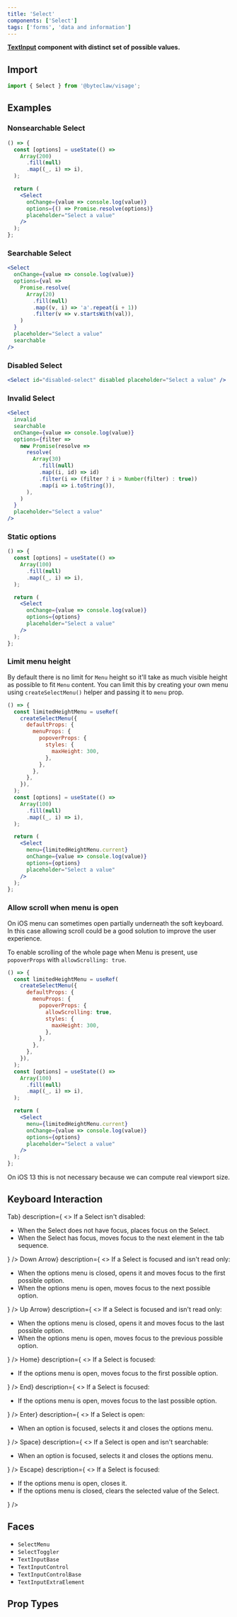 ```yaml
---
title: 'Select'
components: ['Select']
tags: ['forms', 'data and information']
---
```


**[TextInput](/components/text-input) component with distinct set of possible values.**

## Import

```js transpile=false
import { Select } from '@byteclaw/visage';
```

## Examples

### Nonsearchable Select

```jsx live=true
() => {
  const [options] = useState(() =>
    Array(200)
      .fill(null)
      .map((_, i) => i),
  );

  return (
    <Select
      onChange={value => console.log(value)}
      options={() => Promise.resolve(options)}
      placeholder="Select a value"
    />
  );
};
```

### Searchable Select

```jsx live=true
<Select
  onChange={value => console.log(value)}
  options={val =>
    Promise.resolve(
      Array(20)
        .fill(null)
        .map((v, i) => 'a'.repeat(i + 1))
        .filter(v => v.startsWith(val)),
    )
  }
  placeholder="Select a value"
  searchable
/>
```

### Disabled Select

```jsx live=true
<Select id="disabled-select" disabled placeholder="Select a value" />
```

### Invalid Select

```jsx live=true
<Select
  invalid
  searchable
  onChange={value => console.log(value)}
  options={filter =>
    new Promise(resolve =>
      resolve(
        Array(30)
          .fill(null)
          .map((i, id) => id)
          .filter(i => (filter ? i > Number(filter) : true))
          .map(i => i.toString()),
      ),
    )
  }
  placeholder="Select a value"
/>
```

### Static options

```jsx live=true
() => {
  const [options] = useState(() =>
    Array(100)
      .fill(null)
      .map((_, i) => i),
  );

  return (
    <Select
      onChange={value => console.log(value)}
      options={options}
      placeholder="Select a value"
    />
  );
};
```

### Limit menu height

By default there is no limit for `Menu` height so it&apos;ll take as much visible height as possible to fit `Menu` content.
You can limit this by creating your own menu using `createSelectMenu()` helper and passing it to `menu` prop.

```jsx live=true
() => {
  const limitedHeightMenu = useRef(
    createSelectMenu({
      defaultProps: {
        menuProps: {
          popoverProps: {
            styles: {
              maxHeight: 300,
            },
          },
        },
      },
    }),
  );
  const [options] = useState(() =>
    Array(100)
      .fill(null)
      .map((_, i) => i),
  );

  return (
    <Select
      menu={limitedHeightMenu.current}
      onChange={value => console.log(value)}
      options={options}
      placeholder="Select a value"
    />
  );
};
```

### Allow scroll when menu is open

On iOS menu can sometimes open partially underneath the soft keyboard. In this case allowing scroll could be a good solution to improve the user experience.

To enable scrolling of the whole page when Menu is present, use `popoverProps` with `allowScrolling: true`.

```jsx live=true
() => {
  const limitedHeightMenu = useRef(
    createSelectMenu({
      defaultProps: {
        menuProps: {
          popoverProps: {
            allowScrolling: true,
            styles: {
              maxHeight: 300,
            },
          },
        },
      },
    }),
  );
  const [options] = useState(() =>
    Array(100)
      .fill(null)
      .map((_, i) => i),
  );

  return (
    <Select
      menu={limitedHeightMenu.current}
      onChange={value => console.log(value)}
      options={options}
      placeholder="Select a value"
    />
  );
};
```

<Message status="info">
  On iOS 13 this is not necessary because we can compute real viewport size.
</Message>

## Keyboard Interaction

<DescriptionList>
  <DescriptionListItem
    term={<KeyboardKey>Tab</KeyboardKey>}
    description={
      <>
        If a Select isn&apos;t disabled:
        <ul>
          <li>
            When the Select does not have focus, places focus on the Select.
          </li>
          <li>
            When the Select has focus, moves focus to the next element in the
            tab sequence.
          </li>
        </ul>
      </>
    }
  />
  <DescriptionListItem
    term={<KeyboardKey>Down Arrow</KeyboardKey>}
    description={
      <>
        If a Select is focused and isn&apos;t read only:
        <ul>
          <li>
            When the options menu is closed, opens it and moves focus to the
            first possible option.
          </li>
          <li>
            When the options menu is open, moves focus to the next possible
            option.
          </li>
        </ul>
      </>
    }
  />
  <DescriptionListItem
    term={<KeyboardKey>Up Arrow</KeyboardKey>}
    description={
      <>
        If a Select is focused and isn&apos;t read only:
        <ul>
          <li>
            When the options menu is closed, opens it and moves focus to the
            last possible option.
          </li>
          <li>
            When the options menu is open, moves focus to the previous possible
            option.
          </li>
        </ul>
      </>
    }
  />
  <DescriptionListItem
    term={<KeyboardKey>Home</KeyboardKey>}
    description={
      <>
        If a Select is focused:
        <ul>
          <li>
            If the options menu is open, moves focus to the first possible
            option.
          </li>
        </ul>
      </>
    }
  />
  <DescriptionListItem
    term={<KeyboardKey>End</KeyboardKey>}
    description={
      <>
        If a Select is focused:
        <ul>
          <li>
            If the options menu is open, moves focus to the last possible
            option.
          </li>
        </ul>
      </>
    }
  />
  <DescriptionListItem
    term={<KeyboardKey>Enter</KeyboardKey>}
    description={
      <>
        If a Select is open:
        <ul>
          <li>
            When an option is focused, selects it and closes the options menu.
          </li>
        </ul>
      </>
    }
  />
  <DescriptionListItem
    term={<KeyboardKey>Space</KeyboardKey>}
    description={
      <>
        If a Select is open and isn&apos;t searchable:
        <ul>
          <li>
            When an option is focused, selects it and closes the options menu.
          </li>
        </ul>
      </>
    }
  />
  <DescriptionListItem
    term={<KeyboardKey>Escape</KeyboardKey>}
    description={
      <>
        If a Select is focused:
        <ul>
          <li>If the options menu is open, closes it.</li>
          <li>
            If the options menu is closed, clears the selected value of the
            Select.
          </li>
        </ul>
      </>
    }
  />
</DescriptionList>

## Faces

- `SelectMenu`
- `SelectToggler`
- `TextInputBase`
- `TextInputControl`
- `TextInputControlBase`
- `TextInputExtraElement`

## Prop Types

<PropTypes component="Select" />
